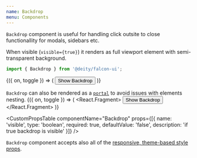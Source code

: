 ```yaml
---
name: Backdrop
menu: Components
---
```



<ThemePreview of={Backdrop} />

`Backdrop` component is useful for handling click outsite to close functionallity for modals, sidebars etc.

When visible (`visible={true}`) it renders as full viewport element with semi-transparent background.

```javascript
import { Backdrop } from '@deity/falcon-ui';
```

<Playground>
  <Toggle initial={false}>
    {({ on, toggle }) => (
      <React.Fragment>
        <Backdrop visible={on} onClick={toggle} />
        <Button onClick={toggle}>Show Backdrop</Button>
      </React.Fragment>
    )}
  </Toggle>
</Playground>

`Backdrop` can also be rendered as a [`portal`](/components-portal) to avoid issues with elements nesting.
<Playground>
  <Toggle initial={false}>
    {({ on, toggle }) => (
      <React.Fragment>
        <Backdrop as={Portal} visible={on} onClick={toggle} />
        <Button onClick={toggle}>Show Backdrop</Button>
      </React.Fragment>
    )}
  </Toggle>
</Playground>

<CustomPropsTable componentName="Backdrop" props={[{
  name: 'visible',
  type: 'boolean',
  required: true,
  defaultValue: 'false',
  description: 'if true backdrop is visible'
  }]}
 />

 `Backdrop` component accepts also all of the [responsive, theme-based style props](/responsive-props).
